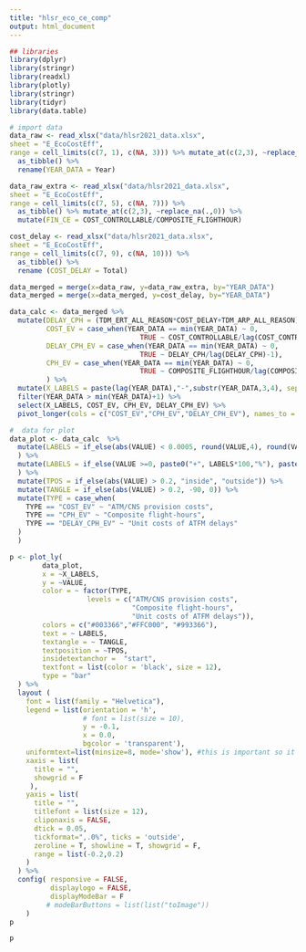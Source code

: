```yaml
---
title: "hlsr_eco_ce_comp"
output: html_document
---
```


```r
## libraries
library(dplyr)
library(stringr)
library(readxl)
library(plotly)
library(stringr)
library(tidyr)
library(data.table)
```

```r
# import data
data_raw <- read_xlsx("data/hlsr2021_data.xlsx",
sheet = "E_EcoCostEff",
range = cell_limits(c(7, 1), c(NA, 3))) %>% mutate_at(c(2,3), ~replace_na(.,0)) %>% 
  as_tibble() %>% 
  rename(YEAR_DATA = Year)

data_raw_extra <- read_xlsx("data/hlsr2021_data.xlsx",
sheet = "E_EcoCostEff",
range = cell_limits(c(7, 5), c(NA, 7))) %>%
  as_tibble() %>% mutate_at(c(2,3), ~replace_na(.,0)) %>% 
  mutate(FIN_CE = COST_CONTROLLABLE/COMPOSITE_FLIGHTHOUR) 

cost_delay <- read_xlsx("data/hlsr2021_data.xlsx",
sheet = "E_EcoCostEff",
range = cell_limits(c(7, 9), c(NA, 10))) %>%
  as_tibble() %>% 
  rename (COST_DELAY = Total)

data_merged = merge(x=data_raw, y=data_raw_extra, by="YEAR_DATA")
data_merged = merge(x=data_merged, y=cost_delay, by="YEAR_DATA")

data_calc <- data_merged %>% 
  mutate(DELAY_CPH = (TDM_ERT_ALL_REASON*COST_DELAY+TDM_ARP_ALL_REASON)/COMPOSITE_FLIGHTHOUR,
         COST_EV = case_when(YEAR_DATA == min(YEAR_DATA) ~ 0,
                                TRUE ~ COST_CONTROLLABLE/lag(COST_CONTROLLABLE)-1),
         DELAY_CPH_EV = case_when(YEAR_DATA == min(YEAR_DATA) ~ 0,
                                TRUE ~ DELAY_CPH/lag(DELAY_CPH)-1),
         CPH_EV = case_when(YEAR_DATA == min(YEAR_DATA) ~ 0,
                                TRUE ~ COMPOSITE_FLIGHTHOUR/lag(COMPOSITE_FLIGHTHOUR)-1),
         ) %>% 
  mutate(X_LABELS = paste(lag(YEAR_DATA),"-",substr(YEAR_DATA,3,4), sep = "")) %>%
  filter(YEAR_DATA > min(YEAR_DATA)+1) %>% 
  select(X_LABELS, COST_EV, CPH_EV, DELAY_CPH_EV) %>% 
  pivot_longer(cols = c("COST_EV","CPH_EV","DELAY_CPH_EV"), names_to = "TYPE", values_to ="VALUE")

#  data for plot
data_plot <- data_calc  %>% 
  mutate(LABELS = if_else(abs(VALUE) < 0.0005, round(VALUE,4), round(VALUE,3))
  ) %>% 
  mutate(LABELS = if_else(VALUE >=0, paste0("+", LABELS*100,"%"), paste0(LABELS*100,"%"))
  ) %>% 
  mutate(TPOS = if_else(abs(VALUE) > 0.2, "inside", "outside")) %>% 
  mutate(TANGLE = if_else(abs(VALUE) > 0.2, -90, 0)) %>% 
  mutate(TYPE = case_when(
    TYPE == "COST_EV" ~ "ATM/CNS provision costs",
    TYPE == "CPH_EV" ~ "Composite flight-hours",
    TYPE == "DELAY_CPH_EV" ~ "Unit costs of ATFM delays"
  )
  )

p <- plot_ly(
        data_plot,
        x = ~X_LABELS,
        y = ~VALUE,
        color = ~ factor(TYPE, 
                   levels = c("ATM/CNS provision costs",
                              "Composite flight-hours",
                              "Unit costs of ATFM delays")),
        colors = c("#003366","#FFC000", "#993366"),
        text = ~ LABELS,
        textangle = ~ TANGLE,
        textposition = ~TPOS,
        insidetextanchor =  "start",
        textfont = list(color = 'black', size = 12),
        type = "bar"
  ) %>% 
  layout (
    font = list(family = "Helvetica"),
    legend = list(orientation = 'h',
                  # font = list(size = 10),
                  y = -0.1,
                  x = 0.0,
                  bgcolor = 'transparent'),
    uniformtext=list(minsize=8, mode='show'), #this is important so it does not autofit fonts
    xaxis = list(
      title = "",
      showgrid = F
     ),
    yaxis = list(
      title = "",
      titlefont = list(size = 12),
      cliponaxis = FALSE,
      dtick = 0.05,
      tickformat=",.0%", ticks = 'outside',
      zeroline = T, showline = T, showgrid = F,
      range = list(-0.2,0.2)
    )
  ) %>% 
  config( responsive = FALSE,
          displaylogo = FALSE,
          displayModeBar = F
         # modeBarButtons = list(list("toImage"))
    )
p
```


```r
p
```
